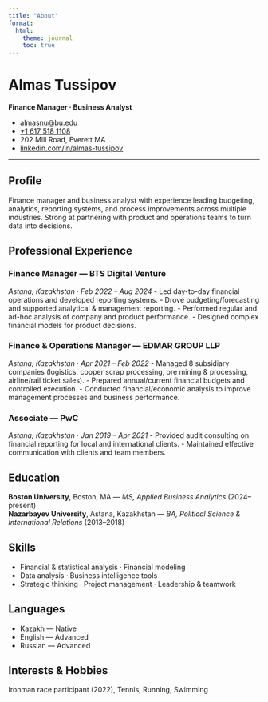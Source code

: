 ```yaml
---
title: "About"
format:
  html:
    theme: journal
    toc: true
---
```


# Almas Tussipov

**Finance Manager · Business Analyst**

::: {.contact}
- <i class="fa-solid fa-envelope"></i> [almasnu@bu.edu](mailto:almasnu@bu.edu)
- <i class="fa-solid fa-phone"></i> [+1 617 518 1108](tel:+16175181108)
- <i class="fa-solid fa-location-dot"></i> 202 Mill Road, Everett MA
- <i class="fa-brands fa-linkedin"></i> [linkedin.com/in/almas-tussipov](https://www.linkedin.com/in/almas-tussipov)

:::

---

## <i class="fa-solid fa-user"></i> Profile
Finance manager and business analyst with experience leading budgeting, analytics, reporting systems, and process improvements across multiple industries. Strong at partnering with product and operations teams to turn data into decisions.

## <i class="fa-solid fa-briefcase"></i> Professional Experience

### Finance Manager — BTS Digital Venture  
*Astana, Kazakhstan · Feb 2022 – Aug 2024*
- Led day-to-day financial operations and developed reporting systems.
- Drove budgeting/forecasting and supported analytical & management reporting.
- Performed regular and ad-hoc analysis of company and product performance.
- Designed complex financial models for product decisions.

### Finance & Operations Manager — EDMAR GROUP LLP  
*Astana, Kazakhstan · Apr 2021 – Feb 2022*
- Managed 8 subsidiary companies (logistics, copper scrap processing, ore mining & processing, airline/rail ticket sales).
- Prepared annual/current financial budgets and controlled execution.
- Conducted financial/economic analysis to improve management processes and business performance.

### Associate — PwC  
*Astana, Kazakhstan · Jan 2019 – Apr 2021*
- Provided audit consulting on financial reporting for local and international clients.
- Maintained effective communication with clients and team members.

## <i class="fa-solid fa-graduation-cap"></i> Education
**Boston University**, Boston, MA — *MS, Applied Business Analytics* (2024–present)  
**Nazarbayev University**, Astana, Kazakhstan — *BA, Political Science & International Relations* (2013–2018)

## <i class="fa-solid fa-screwdriver-wrench"></i> Skills
- Financial & statistical analysis · Financial modeling  
- Data analysis · Business intelligence tools  
- Strategic thinking · Project management · Leadership & teamwork

## <i class="fa-solid fa-language"></i> Languages
- Kazakh — Native  
- English — Advanced  
- Russian — Advanced

## <i class="fa-solid fa-heart"></i> Interests & Hobbies
Ironman race participant (2022), Tennis, Running, Swimming
